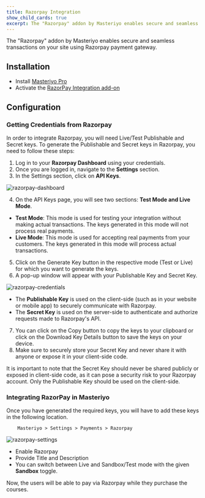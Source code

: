 ```yaml
---
title: Razorpay Integration
show_child_cards: true
excerpt: The "Razorpay" addon by Masteriyo enables secure and seamless transactions on your site using Razorpay payment gateway.
---
```


The "Razorpay" addon by Masteriyo enables secure and seamless transactions on your site using Razorpay payment gateway.

## Installation

- Install [Masteriyo Pro](https://docs.masteriyo.com/getting-started/installation#installing-masteriyo-lms-pro-version)
- Activate the [RazorPay Integration add-on](https://docs.masteriyo.com/premium-addons/activate-masteriyo-premium-addons)

## Configuration

### Getting Credentials from Razorpay

In order to integrate Razorpay, you will need Live/Test Publishable and Secret keys. To generate the Publishable and Secret keys in Razorpay, you need to follow these steps:

1. Log in to your **Razorpay Dashboard** using your credentials.
2. Once you are logged in, navigate to the **Settings** section.
3. In the Settings section, click on **API Keys**.

![razorpay-dashboard](https://github.com/Masteriyo/masteriyo-docs/assets/75772539/2d2a3ca6-2db6-4c87-ac05-a2130409387e)

4. On the API Keys page, you will see two sections: **Test Mode and Live Mode**.
- **Test Mode**: This mode is used for testing your integration without making actual transactions. The keys generated in this mode will not process real payments.
- **Live Mode**: This mode is used for accepting real payments from your customers. The keys generated in this mode will process actual transactions.
5. Click on the Generate Key button in the respective mode (Test or Live) for which you want to generate the keys.
6. A pop-up window will appear with your Publishable Key and Secret Key.

![razorpay-credentials](https://github.com/Masteriyo/masteriyo-docs/assets/75772539/7e09453f-427f-4f89-b2da-27a71d43b12d)

- The **Publishable Key** is used on the client-side (such as in your website or mobile app) to securely communicate with Razorpay.
- The **Secret Key** is used on the server-side to authenticate and authorize requests made to Razorpay's API.
7. You can click on the Copy button to copy the keys to your clipboard or click on the Download Key Details button to save the keys on your device.
8. Make sure to securely store your Secret Key and never share it with anyone or expose it in your client-side code.

It is important to note that the Secret Key should never be shared publicly or exposed in client-side code, as it can pose a security risk to your Razorpay account. Only the Publishable Key should be used on the client-side.

### Integrating RazorPay in Masteriyo

Once you have generated the required keys, you will have to add these keys in the following location.

        Masteriyo > Settings > Payments > Razorpay

![razorpay-settings](https://github.com/Masteriyo/masteriyo-docs/assets/75772539/06d833c8-d0e1-40a5-950e-a76c67c234f2)

- Enable Razorpay
- Provide Title and Description
- You can switch between Live and Sandbox/Test mode with the given **Sandbox** toggle.

Now, the users will be able to pay via Razorpay while they purchase the courses.